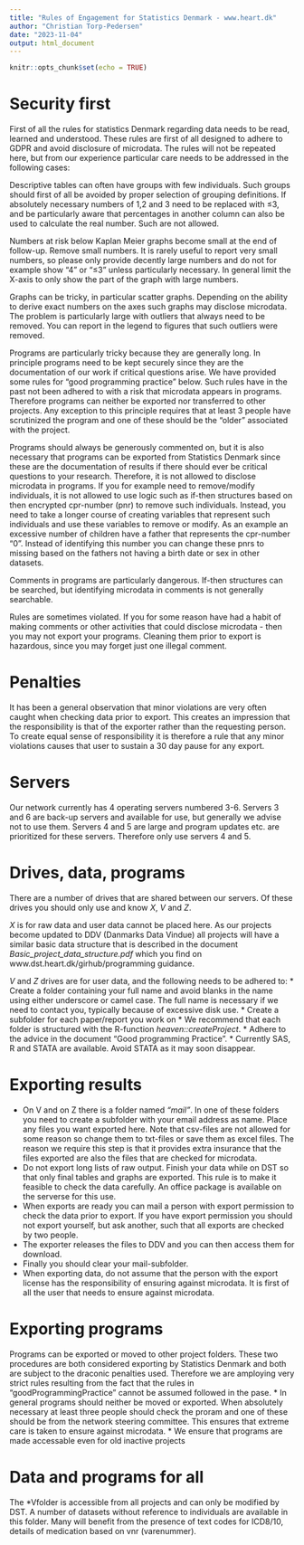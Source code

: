 ```yaml
---
title: "Rules of Engagement for Statistics Denmark - www.heart.dk"
author: "Christian Torp-Pedersen"
date: "2023-11-04"
output: html_document
---
```


```r
knitr::opts_chunk$set(echo = TRUE)
```

# Security first
First of all the rules for statistics Denmark regarding data needs to be read, learned and understood.  These rules are first of all designed to adhere to GDPR and avoid disclosure of microdata.  The rules will not be repeated here, but from our experience particular care needs to be addressed in the following cases:

Descriptive tables can often have groups with few individuals.  Such groups should first of all be avoided by proper selection of grouping definitions.  If absolutely necessary numbers of 1,2 and 3 need to be replaced with ≤3, and be particularly aware that percentages in another column can also be used to calculate the real number. Such are not allowed.

Numbers at risk below Kaplan Meier graphs become small at the end of follow-up.  Remove small numbers.  It is rarely useful to report very small numbers, so please only provide decently large numbers and do not for example show “4” or “≤3”  unless particularly necessary.  In general limit the X-axis to only show the part of the graph with large numbers.

Graphs can be tricky, in particular scatter graphs. Depending on the ability to derive exact numbers on the axes such graphs may disclose microdata.  The problem is particularly large with outliers that always need to be removed. You can report in the legend to figures that such outliers were removed.

Programs are particularly tricky because they are generally long.  In principle programs need to be kept securely since they are the documentation of our work if critical questions arise.  We have provided some rules for “good programming practice” below. Such rules have in the past not been adhered to with a risk that microdata appears in programs.  Therefore programs can neither be exported nor transferred to other projects.  Any exception to this principle requires that at least 3 people have scrutinized the program and one of these should be the “older” associated with the project.

Programs should always be generously commented on, but it is also necessary that programs can be exported from Statistics Denmark since these are the documentation of results if there should ever be critical questions to your research.  Therefore, it is not allowed to disclose microdata in programs.  If you for example need to remove/modify individuals, it is not allowed to use logic such as if-then structures based on then encrypted cpr-number (pnr) to remove such individuals.  Instead, you need to take a longer course of creating variables that represent such individuals and use these variables to remove or modify. As an example an excessive number of children have a father that represents the cpr-number “0”. Instead of identifying this number you can change these pnrs to missing based on the fathers not having a birth date or sex in other datasets.

Comments in programs are particularly dangerous.  If-then structures can be searched, but identifying microdata in comments is not generally searchable.

Rules are sometimes violated. If you for some reason have had a habit of making comments or other activities that could disclose microdata - then you may not export your programs. Cleaning them prior to export is hazardous, since you may forget just one illegal comment.

# Penalties
It has been a general observation that minor violations are very often caught when checking data prior to export. This creates an impression that the responsibility is that of the exporter rather than the requesting person.  To create equal  sense of responsibility it is therefore a rule that any minor violations causes that user to sustain a 30 day pause for any export.

# Servers

Our network currently has 4 operating servers numbered 3-6.  Servers 3 and 6 are back-up servers and available for use, but generally we advise not to use them.  Servers 4 and 5 are large and program updates etc. are prioritized for these servers.  Therefore only use servers 4 and 5.

# Drives, data, programs
There are a number of drives that are shared between our servers.  Of these drives you should only use and know *X*, *V* and *Z*.

*X* is for raw data and user data cannot be placed here.  As our projects become updated to DDV (Danmarks Data Vindue) all projects will have a similar basic data structure that is described in the document *Basic_project_data_structure.pdf* which you find on www.dst.heart.dk/girhub/programming guidance.  

*V* and *Z* drives are for user data, and the following needs to be adhered to:
* Create a folder containing your full name and avoid blanks in the name using either underscore or camel case.  The full name is necessary if we need to contact you, typically because of excessive disk use.
* Create a subfolder for each paper/report you work on
* We recommend that each folder is structured with the R-function *heaven::createProject*.
* Adhere to the advice in the document "Good programming Practice".
* Currently SAS, R and STATA are available. Avoid STATA as it may soon disappear.

# Exporting results
* On V and on Z there is a folder named *“mail”*.  In one of these folders you need to create a subfolder with your email address as name. Place any files you want exported here.  Note that csv-files are not allowed for some reason so change them to txt-files or save them as excel files. The reason we require this step is that it provides extra insurance that the files exported are also the files that are checked for microdata.
* Do not export long lists of raw output.  Finish your data while on DST so that only final tables and graphs are exported. This rule is to make it feasible to check the data carefully.  An office package is available on the serverse for this use.
* When exports are ready you can mail a person with export permission to check the data prior to export.  If you have export permission you should not export yourself, but ask another, such that all exports are checked by two people.
* The exporter releases the files to DDV and you can then access them for download.
* Finally you should clear your mail-subfolder.
* When exporting data, do not assume that the person with the export license has the responsibility of ensuring against microdata.  It is first of all the user that needs to ensure against microdata.

# Exporting programs 
Programs can be exported or moved to other project folders.  These two procedures are both considered exporting by Statistics Denmark and both are subject to the draconic penalties used.  Therefore we are amploying very strict rules resulting from the fact that the rules in "goodProgrammingPractice" cannot be assumed followed in the pase.
* In general programs should neither be moved or exported.  When absolutely necessary at least three people should check the proram and one of these should be from the network steering committee.  This ensures that extreme care is taken to ensure against microdata.
* We ensure that programs are made accessable even for old inactive projects

# Data and programs for all
The *V\data\alle* folder is accessible from all projects and can only be modified by DST.
A number of datasets without reference to individuals are available in this folder. Many will benefit from the presence of text codes for ICD8/10, details of medication based on vnr (varenummer).


 
